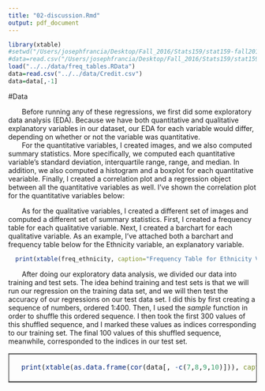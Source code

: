 ```yaml
---
title: "02-discussion.Rmd"
output: pdf_document
---
```

```r
library(xtable)
#setwd("/Users/josephfrancia/Desktop/Fall_2016/Stats159/stat159-fall2016-project2/code/scripts")
#data=read.csv("/Users/josephfrancia/Desktop/Fall_2016/Stats159/stat159-fall2016-project2/data/Credit.csv")
load("../../data/freq_tables.RData")
data=read.csv("../../data/Credit.csv")
data=data[,-1]

```

#Data

&nbsp;&nbsp;&nbsp;&nbsp;&nbsp;&nbsp; Before running any of these regressions, we first did some
exploratory data analysis (EDA). Because we have both quantitative and qualitative explanatory variables in our dataset, our EDA for each variable would differ, depending on whether or not the variable was quantitative.  
&nbsp;&nbsp;&nbsp;&nbsp;&nbsp;&nbsp; For the quantitative variables, I created images, and we also computed summary statistics. More specifically, we computed each quantitative variable's standard deviation, interquartile range, range, and median. In addition, we also computed a histogram and a boxplot for each quantitative veariable. Finally, I created a correlation plot and a regression object between all the quantitative variables as well. I've shown the correlation plot for the quantitative variables below: 

<table border = 1>
<tr>
<td>
```r
  print(xtable(as.data.frame(cor(data[, -c(7,8,9,10)])), caption="Correlation Matrix for the Quantitative Variables"), caption.placement='top', comment=F, scalebox='.75')
```
</td>


&nbsp;&nbsp;&nbsp;&nbsp;&nbsp;&nbsp; As for the qualitative variables,  I created a different set of images and computed a different set of summary statistics. First, I created a frequency table for each qualitative variable. Next, I created a barchart for each qualitative variable. As an example, I've attached both a barchart and frequency table below for the Ethnicity variable, an explanatory variable. 

```r
  print(xtable(freq_ethnicity, caption="Frequency Table for Ethnicity Variable"), caption.placement='top', comment=F, scalebox='.75')
```

\begin{figure}[h]
\caption{Barchart for Ethnicity Variable}
\centering
\includegraphics[width=150pt, height=125pt]{../../images/barchart-Ethnicity.png}
\end{figure}


&nbsp;&nbsp;&nbsp;&nbsp;&nbsp;&nbsp; After doing our exploratory data analysis, we divided our data into training and test sets. The idea behind training and test sets is that we will run our regression on the training data set, and we will then test the accuracy of our regressions on our test data set. I did this by first creating a sequence of numbers, ordered 1:400. Then, I used the *sample* function in order to shuffle this ordered sequence. I then took the first 300 values of this shuffled sequence, and I marked these values as indices corresponding to our training set. The final 100 values of this shuffled sequence, meanwhile, corresponded to the indices in our test set.
